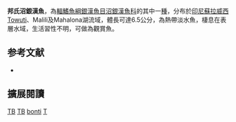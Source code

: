 {{Speciesbox
| name = 邦氏沼銀漢魚
| status = LC
| status_system = iucn3.1
| image = 
| genus = Telmatherina
| species = bonti
| authority = [[Weber_&_de_Beaufort|Weber & de Beaufort]], 1922
| synonyms = 
}}
'''邦氏沼銀漢魚'''，為[[輻鰭魚綱|輻鰭魚綱]][[銀漢魚目|銀漢魚目]][[沼銀漢魚科|沼銀漢魚科]]的其中一[[種|種]]，分布於[[印尼|印尼]][[蘇拉威西|蘇拉威西]]Towuti、Malili及Mahalona湖流域，體長可達6.5公分，為熱帶淡水魚，棲息在表層水域，生活習性不明，可做為觀賞魚。
==参考文献==
*{{FishBase_species|genus=Telmatherina|species=bonti|year=2016|month=6}}

== 擴展閱讀 ==
{{refbegin}}
{{wikispecies-inline|Telmatherina bonti|邦氏沼銀漢魚}}
{{refend}}
{{Taxonbar|from=Q5418771}}

[[Category:IUCN红色名录无危物种|TB]]
[[Category:觀賞魚|TB]]
[[Category:沼銀漢魚屬|bonti]]
[[Category:1922年描述的魚類|T]]


{{魚類小作品}}